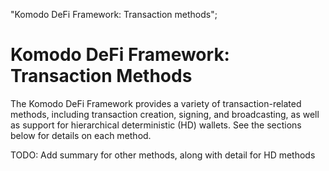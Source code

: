   "Komodo DeFi Framework: Transaction methods";

# Komodo DeFi Framework: Transaction Methods

The Komodo DeFi Framework provides a variety of transaction-related methods, including transaction creation, signing, and broadcasting, as well as support for hierarchical deterministic (HD) wallets. See the sections below for details on each method.

<TocForIndex />

<DevComment>
  TODO: Add summary for other methods, along with detail for HD methods
</DevComment>

